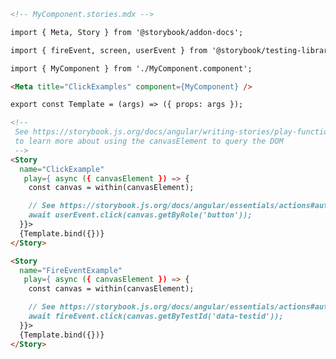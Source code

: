 ```md
<!-- MyComponent.stories.mdx -->

import { Meta, Story } from '@storybook/addon-docs';

import { fireEvent, screen, userEvent } from '@storybook/testing-library';

import { MyComponent } from './MyComponent.component';

<Meta title="ClickExamples" component={MyComponent} />

export const Template = (args) => ({ props: args });

<!--  
 See https://storybook.js.org/docs/angular/writing-stories/play-function#working-with-the-canvas
 to learn more about using the canvasElement to query the DOM
 -->
<Story
  name="ClickExample"
   play={ async ({ canvasElement }) => {
    const canvas = within(canvasElement);

    // See https://storybook.js.org/docs/angular/essentials/actions#automatically-matching-args to learn how to setup logging in the Actions panel
    await userEvent.click(canvas.getByRole('button'));
  }}>
  {Template.bind({})}
</Story>

<Story
  name="FireEventExample"
   play={ async ({ canvasElement }) => {
    const canvas = within(canvasElement);

    // See https://storybook.js.org/docs/angular/essentials/actions#automatically-matching-args to learn how to setup logging in the Actions panel
    await fireEvent.click(canvas.getByTestId('data-testid'));
  }}>
  {Template.bind({})}
</Story>
```